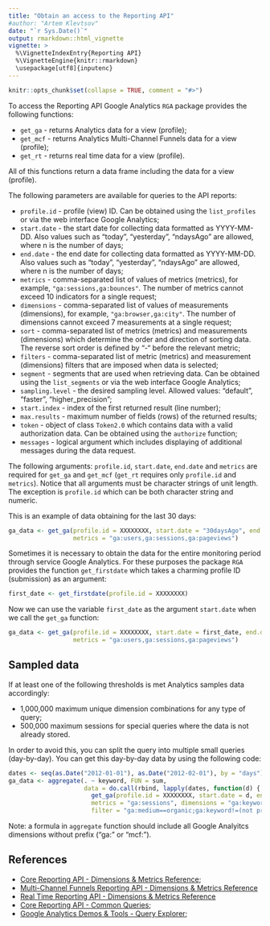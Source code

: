 ```yaml
---
title: "Obtain an access to the Reporting API"
#author: "Artem Klevtsov"
date: "`r Sys.Date()`"
output: rmarkdown::html_vignette
vignette: >
  %\VignetteIndexEntry{Reporting API}
  %\VignetteEngine{knitr::rmarkdown}
  \usepackage[utf8]{inputenc}
---
```


```r
knitr::opts_chunk$set(collapse = TRUE, comment = "#>")
```
 
To access the Reporting API Google Analytics `RGA` package provides the following functions:

* `get_ga` - returns Analytics data for a view (profile);
* `get_mcf` - returns Analytics Multi-Channel Funnels data for a view (profile);
* `get_rt` - returns real time data for a view (profile).

All of this functions return a data frame including the data for a view (profile).

The following parameters are available for queries to the API reports:

* `profile.id` - profile (view) ID. Can be obtained using the `list_profiles` or via the web interface Google Analytics;
* `start.date` - the start date for collecting data formatted as YYYY-MM-DD. Also values such as "today", "yesterday", "ndaysAgo" are allowed, where n is the number of days;
* `end.date` - the end date for collecting data formatted as YYYY-MM-DD. Also values such as "today", "yesterday", "ndaysAgo" are allowed, where n is the number of days;
* `metrics` -  comma-separated list of values ​​of metrics (metrics), for example, `"ga:sessions,ga:bounces"`. The number of metrics cannot exceed 10 indicators for a single request;
* `dimensions` - comma-separated list of values ​​of measurements (dimensions), for example, `"ga:browser,ga:city"`. The number of dimensions cannot exceed 7 measurements at a single request;
* `sort` - comma-separated list of metrics (metrics) and measurements (dimensions) which determine the order and direction of sorting data. The reverse sort order is defined by “-“ before the relevant metric;
* `filters` - comma-separated list of metric (metrics) and measurement (dimensions) filters that are imposed when data is selected;
* `segment` - segments that are used when retrieving data. Can be obtained using the `list_segments` or via the web interface Google Analytics;
* `sampling.level` - the desired sampling level. Allowed values: "default", "faster", "higher_precision";
* `start.index` - index of the first returned result (line number);
* `max.results` - maximum number of fields (rows) of the returned results;
* `token` - object of class `Token2.0` which contains data with a valid authorization data. Can be obtained using the `authorize` function;
* `messages` - logical argument which includes displaying of additional messages during the data request.

The following arguments: `profile.id`, `start.date`, `end.date` and `metrics` are required for `get_ga` and `get_mcf` (`get_rt` requires only `profile.id` and `metrics`). Notice that all arguments must be character strings of unit length. The exception is `profile.id` which can be both character string and numeric.

This is an example of data obtaining for the last 30 days:

```r
ga_data <- get_ga(profile.id = XXXXXXXX, start.date = "30daysAgo", end.date = "yesterday",
                  metrics = "ga:users,ga:sessions,ga:pageviews")
```

Sometimes it is necessary to obtain the data for the entire monitoring period through service Google Analytics. For these purposes the package `RGA` provides the function `get_firstdate` which takes a charming profile ID (submission) as an argument:

```r
first_date <- get_firstdate(profile.id = XXXXXXXX)
```

Now we can use the variable `first_date` as the argument `start.date` when we call the `get_ga` function:

```r
ga_data <- get_ga(profile.id = XXXXXXXX, start.date = first_date, end.date = "yesterday",
                  metrics = "ga:users,ga:sessions,ga:pageviews")
```

## Sampled data

If at least one of the following thresholds is met Analytics samples data accordingly:

* 1,000,000 maximum unique dimension combinations for any type of query;
* 500,000 maximum sessions for special queries where the data is not already stored.

In order to avoid this, you can split the query into multiple small queries (day-by-day). You can get this day-by-day data by using the following code:

```r
dates <- seq(as.Date("2012-01-01"), as.Date("2012-02-01"), by = "days")
ga_data <- aggregate(. ~ keyword, FUN = sum,
                     data = do.call(rbind, lapply(dates, function(d) {
                       get_ga(profile.id = XXXXXXXX, start.date = d, end.date = d,
                       metrics = "ga:sessions", dimensions = "ga:keyword",
                       filter = "ga:medium==organic;ga:keyword!=(not provided);ga:keyword!=(not set)")})))
```

Note: a formula in `aggregate` function should include all Google Analyitcs dimensions without prefix ("ga:" or "mcf:").

## References

- [Core Reporting API - Dimensions & Metrics Reference](https://developers.google.com/analytics/devguides/reporting/core/dimsmets);
- [Multi-Channel Funnels Reporting API - Dimensions & Metrics Reference](https://developers.google.com/analytics/devguides/reporting/mcf/dimsmets/)
- [Real Time Reporting API - Dimensions & Metrics Reference](https://developers.google.com/analytics/devguides/reporting/realtime/dimsmets/)
- [Core Reporting API - Common Queries](https://developers.google.com/analytics/devguides/reporting/core/v3/common-queries);
- [Google Analytics Demos & Tools - Query Explorer](https://ga-dev-tools.appspot.com/explorer/);
